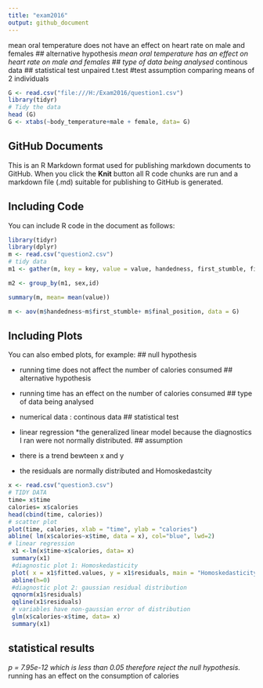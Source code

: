 ```yaml
---
title: "exam2016"
output: github_document
---
```

mean oral temperature does not have an effect on heart rate on male and females
## alternative hypothesis
*mean oral temperature has an effect on heart rate on male and females
## type of data being analysed
* continous data
## statistical test
unpaired t.test
#test assumption
comparing means of 2 individuals

```r
G <- read.csv("file:///H:/Exam2016/question1.csv")
library(tidyr)
# Tidy the data
head (G)
G <- xtabs(~body_temperature+male + female, data= G)


```

## GitHub Documents

This is an R Markdown format used for publishing markdown documents to GitHub. When you click the **Knit** button all R code chunks are run and a markdown file (.md) suitable for publishing to GitHub is generated.

## Including Code

You can include R code in the document as follows:

```r
library(tidyr)
library(dplyr)
m <- read.csv("question2.csv")
# tidy data
m1 <- gather(m, key = key, value = value, handedness, first_stumble, final_position, -id, -sex)

m2 <- group_by(m1, sex,id)

summary(m, mean= mean(value))

m <- aov(m$handedness~m$first_stumble+ m$final_position, data = G)


```

## Including Plots

You can also embed plots, for example:
## null hypothesis

* running time does not affect the number of calories consumed
## alternative hypothesis

* running time has an effect on the number of calories consumed
## type of data being analysed
* numerical data : continous data
## statistical test
* linear regression
*the generalized linear model because the diagnostics I ran were not normally distributed.
## assumption
* there is a trend bewteen x and y
* the residuals are normally distributed and Homoskedastcity
```r
x <- read.csv("question3.csv")
# TIDY DATA
time= x$time
calories= x$calories
head(cbind(time, calories))
# scatter plot
plot(time, calories, xlab = "time", ylab = "calories")
abline( lm(x$calories~x$time, data = x), col="blue", lwd=2)
# linear regression
 x1 <-lm(x$time~x$calories, data= x)
 summary(x1)
 #diagnostic plot 1: Homoskedasticity
 plot( x = x1$fitted.values, y = x1$residuals, main = "Homoskedasticity", col="green")
 abline(h=0)
 #diagnostic plot 2: gaussian residual distribution
 qqnorm(x1$residuals)
 qqline(x1$residuals)
 # variables have non-gaussian error of distribution
 glm(x$calories~x$time, data= x)
 summary(x1)

```
## statistical results
*p = 7.95e-12 which is less than 0.05 therefore reject the null hypothesis.
* running has an effect on the consumption of calories
```r

```

